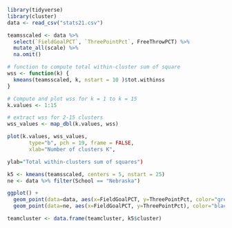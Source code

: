 ```{r}
library(tidyverse)
library(cluster)
data <- read_csv("stats21.csv")
```

```{r}
teamsscaled <- data %>% 
  select(`FieldGoalPCT`, `ThreePointPct`, FreeThrowPCT) %>% 
  mutate_all(scale) %>% 
  na.omit()
```

```{r}
# function to compute total within-cluster sum of square 
wss <- function(k) {
  kmeans(teamsscaled, k, nstart = 10 )$tot.withinss
}

# Compute and plot wss for k = 1 to k = 15
k.values <- 1:15

# extract wss for 2-15 clusters
wss_values <- map_dbl(k.values, wss)
```

```{r}
plot(k.values, wss_values,
       type="b", pch = 19, frame = FALSE, 
       xlab="Number of clusters K",
```


```{r}
ylab="Total within-clusters sum of squares")
```

```{r}
k5 <- kmeans(teamsscaled, centers = 5, nstart = 25)
ne <- data %>% filter(School == "Nebraska")
```

```{r}
ggplot() + 
  geom_point(data=data, aes(x=FieldGoalPCT, y=ThreePointPct, color="grey")) + 
  geom_point(data=ne, aes(x=FieldGoalPCT, y=ThreePointPct), color="black")
```

```{r}
teamcluster <- data.frame(teamcluster, k5$cluster)
```

